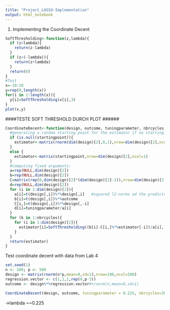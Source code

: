 ```yaml
---
title: "Project_LASSO-Implementation"
output: html_notebook
---
```


1. Implementing the Coordinate Decent
```r
SoftThresholding<-function(z,lambda){
  if (z>lambda){
    return(z-lambda)
  }
  if (z<(-lambda)){
    return(z+lambda)
  } 
  return(0)
}
#Test
x=-10:10
y=rep(0,length(x))
for(i in 1:length(x)){
  y[i]=SoftThresholding(x[i],3)
}
plot(x,y)
```
####TESTE SOFT THRESHOLD DURCH PLOT ######


```r
CoordinateDecent<-function(design, outcome, tuningparameter, nbrcycles, startingpoint=NULL){
  #generating a random starting point for the estimator if no starting point is given
  if (is.null(startingpoint)){
    estimator<-matrix(rnorm(dim(design)[2],0,1),nrow=dim(design)[2],ncol=1)
  }
  else {
    estimator<-matrix(startingpoint,nrow=dim(design)[2],ncol=1)
  }
  #Computing fixed arguments:
  a=rep(NULL,dim(design)[2])
  b=rep(NULL,dim(design)[2])
  C=matrix(rep(0,dim(design)[2]*(dim(design)[2]-1)),nrow=dim(design)[2],ncol=(dim(design)[2]-1))
  d=rep(NULL,dim(design)[2])
  for (i in 1:dim(design)[2]){
    a[i]=t(design[,i])%*%design[,i]   #squared l2-norms od the predictors (columns of the design)
    b[i]=t(design[,i])%*%outcome      
    C[i,]=t(design[,i])%*%design[,-i]
    d[i]=tuningparameter/a[i]
  }
  for (k in 1:nbrcycles){
    for (i in 1:dim(design)[2]){
      estimator[i]=SoftThresholding((b[i]-C[i,]%*%estimator[-i])/a[i], d[i])
    }
  }
  return(estimator)
}
```

Test coordinate decent with data from Lab 4
```r
set.seed(1)
n <- 100; p <- 500
design <- matrix(rnorm(n*p,mean=0,sd=1),nrow=100,ncol=500)
regression.vector <- c(1,1,1,rep(0,p-3))
outcome <- design%*%regression.vector#+rnorm(n,mean=0,sd=1) 

CoordinateDecent(design, outcome, tuningparameter = 0.225, nbrcycles=30, startingpoint=rep(0,dim(design)[2]))
```
->lambda ~~0.225